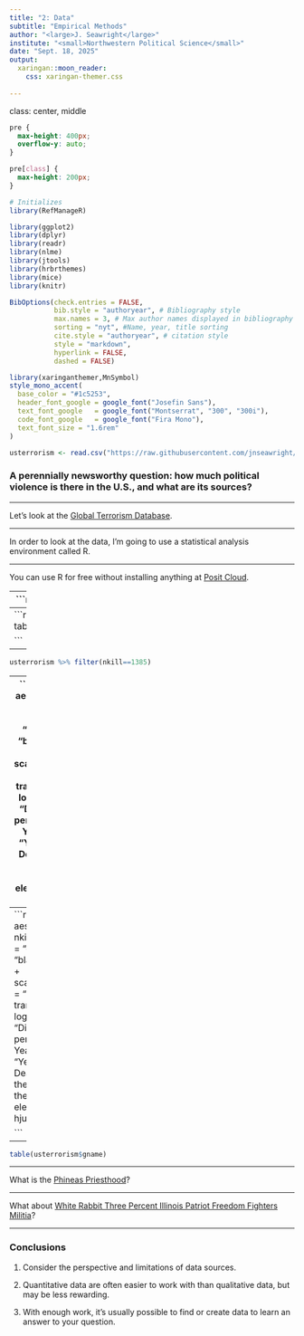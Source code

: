 ```yaml
---
title: "2: Data"
subtitle: "Empirical Methods"
author: "<large>J. Seawright</large>"
institute: "<small>Northwestern Political Science</small>" 
date: "Sept. 18, 2025"
output: 
  xaringan::moon_reader:
    css: xaringan-themer.css
  
---
```

class: center, middle

```css
pre {
  max-height: 400px;
  overflow-y: auto;
}

pre[class] {
  max-height: 200px;
}
```

```r
# Initializes
library(RefManageR)

library(ggplot2)
library(dplyr)
library(readr)
library(nlme)
library(jtools)
library(hrbrthemes)
library(mice)
library(knitr)

BibOptions(check.entries = FALSE,
           bib.style = "authoryear", # Bibliography style
           max.names = 3, # Max author names displayed in bibliography
           sorting = "nyt", #Name, year, title sorting
           cite.style = "authoryear", # citation style
           style = "markdown",
           hyperlink = FALSE,
           dashed = FALSE)

```
```r
library(xaringanthemer,MnSymbol)
style_mono_accent(
  base_color = "#1c5253",
  header_font_google = google_font("Josefin Sans"),
  text_font_google   = google_font("Montserrat", "300", "300i"),
  code_font_google   = google_font("Fira Mono"),
  text_font_size = "1.6rem"
)

usterrorism <- read.csv("https://raw.githubusercontent.com/jnseawright/ps210/refs/heads/main/Data/usterrorism.csv")

```
### A perennially newsworthy question: how much political violence is there in the U.S., and what are its sources?

---

Let's look at the [Global Terrorism Database](https://www.start.umd.edu/data-tools/GTD).

---

In order to look at the data, I'm going to use a statistical analysis environment called R.

---

You can use R for free without installing anything at [Posit Cloud](https://posit.cloud/).

---
```r

head(usterrorism)

```

---
```r

table(usterrorism$nkill)

```

---
```r

usterrorism %>% filter(nkill==1385)

```

---
```r

ggplot(usterrorism, aes(x = factor(iyear), y = nkill)) +
    geom_boxplot(fill = "grey", outlier.color = "black", outlier.shape = 1) +
    scale_y_continuous(trans = "log1p") +  # This transforms the y-axis to log1p scale
    labs(
        title = "Distribution of Deaths per Terrorism Incident by Year (Log Scale)",
        x = "Year",
        y = "Number of Deaths (Log Scale)"
    ) +
    theme_minimal() +
    theme(axis.text.x = element_text(angle = 45, hjust = 1))

```

---
```r

ggplot(usterrorism, aes(x = factor(iyear), y = nkill)) +
    geom_boxplot(fill = "grey", outlier.color = "black", outlier.shape = 1) +
    scale_y_continuous(trans = "log1p") +  # This transforms the y-axis to log1p scale
    labs(
        title = "Distribution of Deaths per Terrorism Incident by Year (Log Scale)",
        x = "Year",
        y = "Number of Deaths (Log Scale)"
    ) +
    theme_minimal() +
    theme(axis.text.x = element_text(angle = 45, hjust = 1))

```

---
```r

table(usterrorism$gname)

```

---

What is the [Phineas Priesthood](https://www.splcenter.org/resources/extremist-files/phineas-priesthood/)?

---

What about [White Rabbit Three Percent Illinois Patriot Freedom Fighters Militia](https://www.cdse.edu/Portals/124/Documents/casestudies/case-study-emily-hari.pdf)?

---
### Conclusions

1. Consider the perspective and limitations of data sources.

2. Quantitative data are often easier to work with than qualitative data, but may be less rewarding.

3. With enough work, it's usually possible to find or create data to learn an answer to your question.